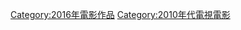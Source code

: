 {{portal|电影|电视}}
{{year by category
|m=2
|c=0
|d=1
|y=6
|cat=電視電影
|sortkey=Films
|parent=各年电视电影
|subcat=2016年電視
}}
[[Category:2016年電影作品|Category:2016年電影作品]]
[[Category:2010年代電視電影|Category:2010年代電視電影]]